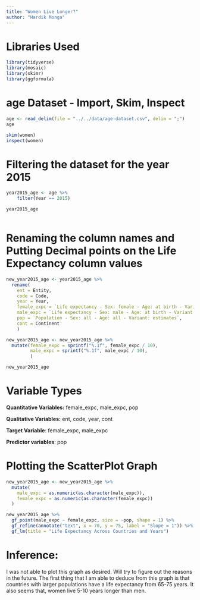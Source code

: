 ```yaml
---
title: "Women Live Longer?"
author: "Hardik Monga"
---
```


# Libraries Used

```r
library(tidyverse)
library(mosaic)
library(skimr)
library(ggformula)
```

# age Dataset - Import, Skim, Inspect

```r
age <- read_delim(file = "../../data/age-dataset.csv", delim = ";")
age
```

```r
skim(women)
inspect(women)
```

# Filtering the dataset for the year 2015

```r
year2015_age <- age %>%
    filter(Year == 2015)

year2015_age



```

# Renaming the column names and Putting Decimal points on the Life Expectancy column values

```r


new_year2015_age <- year2015_age %>%
  rename(
    ent = Entity,
    code = Code,
    year = Year,
    female_expc = `Life expectancy - Sex: female - Age: at birth - Variant: estimates`,
    male_expc = `Life expectancy - Sex: male - Age: at birth - Variant: estimates`,
    pop = `Population - Sex: all - Age: all - Variant: estimates`,
    cont = Continent
    )

new_year2015_age <- new_year2015_age %>%
  mutate(female_expc = sprintf("%.1f", female_expc / 10),
         male_expc = sprintf("%.1f", male_expc / 10),
         )

new_year2015_age
```

# Variable Types

**Quantitative Variables:** female_expc, male_expc, pop

**Qualitative Variables:** ent, code, year, cont

**Target Variable**: female_expc, male_expc

**Predictor variables**: pop

# Plotting the ScatterPlot Graph

```r
new_year2015_age <- new_year2015_age %>%
  mutate(
    male_expc = as.numeric(as.character(male_expc)),
    female_expc = as.numeric(as.character(female_expc))
  )

new_year2015_age %>%
  gf_point(male_expc ~ female_expc, size = ~pop, shape = 1) %>% 
  gf_refine(annotate("text", x = 70, y = 75, label = "Slope = 1")) %>% 
  gf_lm(title = "Life Expectancy Across Countries and Years")

```

# Inference:

I was not able to plot this graph as desired. Will try to figure out the reasons in the future. The first thing that I am able to deduce from this graph is that countries with larger populations have a life expectancy from 65-75 years. It also seems that, women live 5-10 years longer than men.
